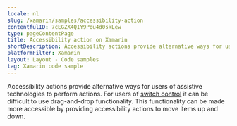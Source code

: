 ```yaml
---
locale: nl
slug: /xamarin/samples/accessibility-action
contentfulID: 7cEGZX4QIY9Pou4d0skLew
type: pageContentPage
title: Accessibility action on Xamarin
shortDescription: Accessibility actions provide alternative ways for users of assistive technologies to perform actions.
platformFilter: Xamarin
layout: Layout - Code samples
tag: Xamarin code sample
---
```


Accessibility actions provide alternative ways for users of assistive technologies to perform actions. For users of [switch control](https://beta.appt.org/en/docs/ios/features/switch-control) it can be difficult to use drag-and-drop functionality. This functionality can be made more accessible by providing accessibility actions to move items up and down.

<CodeSample id="accessibility-action" locale="nl" platform="xamarin"/>